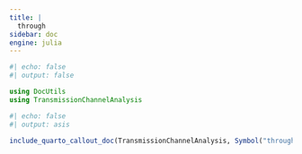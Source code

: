 ```yaml
--- 
title: | 
  through
sidebar: doc
engine: julia
---
```


```julia
#| echo: false 
#| output: false 

using DocUtils
using TransmissionChannelAnalysis
```

```julia
#| echo: false
#| output: asis

include_quarto_callout_doc(TransmissionChannelAnalysis, Symbol("through"))
```
    